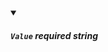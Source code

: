 
<details className="config-field" data-expandable="false" open>
<summary>

##### `Value` <span class="config-field-required" data-required="false">required</span> <span class="config-field-type">string</span> <span class="config-field-default"></span> <span class="config-field-enum"></span>



</summary>



</details>
